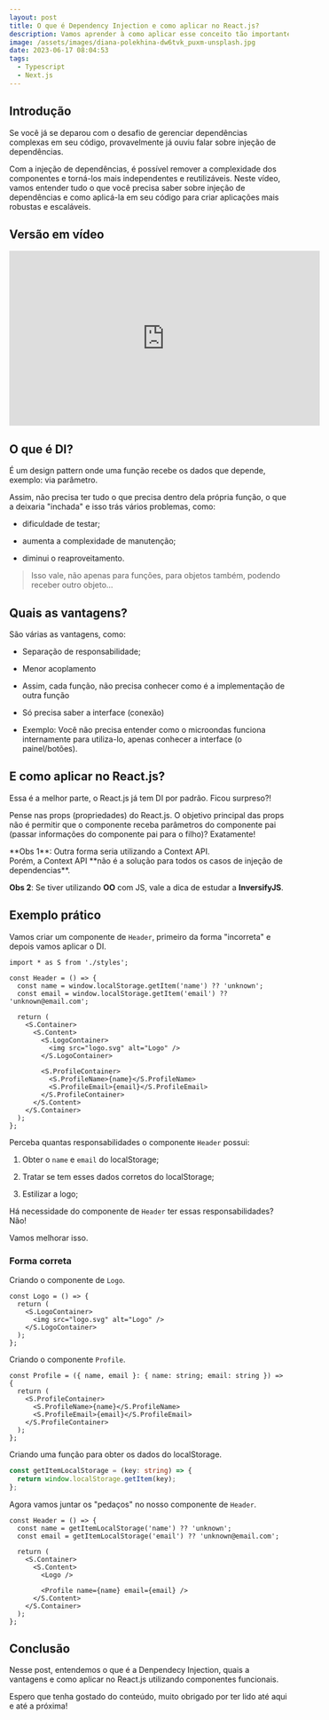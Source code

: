 ```yaml
---
layout: post
title: O que é Dependency Injection e como aplicar no React.js?
description: Vamos aprender à como aplicar esse conceito tão importante no React.js!
image: /assets/images/diana-polekhina-dw6tvk_puxm-unsplash.jpg
date: 2023-06-17 08:04:53
tags:
  - Typescript
  - Next.js
---
```

## Introdução

Se você já se deparou com o desafio de gerenciar dependências complexas em seu código, provavelmente já ouviu falar sobre injeção de dependências.

Com a injeção de dependências, é possível remover a complexidade dos componentes e torná-los mais independentes e reutilizáveis. Neste vídeo, vamos entender tudo o que você precisa saber sobre injeção de dependências e como aplicá-la em seu código para criar aplicações mais robustas e escaláveis.

## Versão em vídeo

<iframe
  width="560"
  height="315"
  src="https://www.youtube.com/embed/L44L5l3pcn4"
  title="YouTube video player"
  frameborder="0"
  allow="accelerometer; autoplay; clipboard-write; encrypted-media; gyroscope; picture-in-picture; web-share"
  allowfullscreen
></iframe>

## O que é DI?

É um design pattern onde uma função recebe os dados que depende, exemplo: via parâmetro.

Assim, não precisa ter tudo o que precisa dentro dela própria função, o que a deixaria "inchada" e isso trás vários problemas, como:

- dificuldade de testar;

- aumenta a complexidade de manutenção;

- diminui o reaproveitamento.

> Isso vale, não apenas para funções, para objetos também, podendo receber outro objeto…

## Quais as vantagens?

São várias as vantagens, como:

- Separação de responsabilidade;

- Menor acoplamento

- Assim, cada função, não precisa conhecer como é a implementação de outra função

- Só precisa saber a interface (conexão)

- Exemplo: Você não precisa entender como o microondas funciona internamente para utiliza-lo, apenas conhecer a interface (o painel/botões).

## E como aplicar no React.js?

Essa é a melhor parte, o React.js já tem DI por padrão. Ficou surpreso?!

Pense nas props (propriedades) do React.js. O objetivo principal das props não é permitir que o componente receba parâmetros do componente pai (passar informações do componente pai para o filho)? Exatamente!

<Note>
  **Obs 1**: Outra forma seria utilizando a Context API. <br />
  Porém, a Context API **não é a solução para todos os casos de injeção de dependencias**. <br />

**Obs 2**: Se tiver utilizando **OO** com JS, vale a dica de estudar a **InversifyJS**.

</Note>

## Exemplo prático

Vamos criar um componente de `Header`, primeiro da forma "incorreta" e depois vamos aplicar o DI.

```tsx "components/header.tsx" showLineNumbers {4,5,10-12,14-17} title="components/header.tsx"
import * as S from './styles';

const Header = () => {
  const name = window.localStorage.getItem('name') ?? 'unknown';
  const email = window.localStorage.getItem('email') ?? 'unknown@email.com';

  return (
    <S.Container>
      <S.Content>
        <S.LogoContainer>
          <img src="logo.svg" alt="Logo" />
        </S.LogoContainer>

        <S.ProfileContainer>
          <S.ProfileName>{name}</S.ProfileName>
          <S.ProfileEmail>{email}</S.ProfileEmail>
        </S.ProfileContainer>
      </S.Content>
    </S.Container>
  );
};
```

Perceba quantas responsabilidades o componente `Header` possui:

1. Obter o `name` e `email` do localStorage;

2. Tratar se tem esses dados corretos do localStorage;

3. Estilizar a logo;

Há necessidade do componente de `Header` ter essas responsabilidades? Não!

Vamos melhorar isso.

### Forma correta

Criando o componente de `Logo`.

```tsx showLineNumbers {1-3,10} title="components/logo.tsx"
const Logo = () => {
  return (
    <S.LogoContainer>
      <img src="logo.svg" alt="Logo" />
    </S.LogoContainer>
  );
};
```

Criando o componente `Profile`.

```tsx showLineNumbers title="components/profile.tsx"
const Profile = ({ name, email }: { name: string; email: string }) => {
  return (
    <S.ProfileContainer>
      <S.ProfileName>{name}</S.ProfileName>
      <S.ProfileEmail>{email}</S.ProfileEmail>
    </S.ProfileContainer>
  );
};
```

Criando uma função para obter os dados do localStorage.

```ts showLineNumbers title="utils/get-item-localstorage.ts"
const getItemLocalStorage = (key: string) => {
  return window.localStorage.getItem(key);
};
```

Agora vamos juntar os "pedaços" no nosso componente de `Header`.

```tsx showLineNumbers {2-3,8,10} title="components/header.tsx"
const Header = () => {
  const name = getItemLocalStorage('name') ?? 'unknown';
  const email = getItemLocalStorage('email') ?? 'unknown@email.com';

  return (
    <S.Container>
      <S.Content>
        <Logo />

        <Profile name={name} email={email} />
      </S.Content>
    </S.Container>
  );
};
```

## Conclusão

Nesse post, entendemos o que é a Denpendecy Injection, quais a vantagens e como aplicar no React.js utilizando componentes funcionais.

Espero que tenha gostado do conteúdo, muito obrigado por ter lido até aqui e até a próxima!
